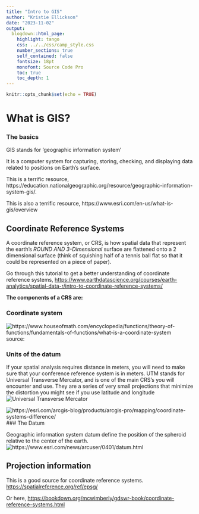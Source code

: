 ```yaml
---
title: "Intro to GIS"
author: "Kristie Ellickson"
date: "2023-11-02"
output: 
  blogdown::html_page: 
    highlight: tango
    css: ../../css/camp_style.css
    number_sections: true
    self_contained: false
    fontsize: 18pt
    monofont: Source Code Pro
    toc: true
    toc_depth: 1
---
```


```r
knitr::opts_chunk$set(echo = TRUE)
```

# What is GIS?

### The basics {-}

GIS stands for 'geographic information system'

It is a computer system for capturing, storing, checking, and displaying data related to positions on Earth's surface.

This is a terrific resource, https://education.nationalgeographic.org/resource/geographic-information-system-gis/.

This is also a terrific resource,
https://www.esri.com/en-us/what-is-gis/overview


## Coordinate Reference Systems

A coordinate reference system, or CRS, is how spatial data that represent the earth’s *ROUND AND 3-Dimensional* surface are flattened onto a 2 dimensional surface (think of squishing half of a tennis ball flat so that it could be represented on a piece of paper).

Go through this tutorial to get a better understanding of coordinate reference systems,
<https://www.earthdatascience.org/courses/earth-analytics/spatial-data-r/intro-to-coordinate-reference-systems/>

**The components of a CRS are:**

### Coordinate system {-}

![https://www.houseofmath.com/encyclopedia/functions/theory-of-functions/fundamentals-of-functions/what-is-a-coordinate-system ](https://dctqed2pc42y2.cloudfront.net/overleaf-assets/images/s140_koordinatsystem1eng.svg)
source: 


### Units of the datum {-}

If your spatial analysis requires distance in meters, you will need to make sure that your conference reference system is in meters. UTM stands for Universal Transverse Mercator, and is one of the main CRS's you will encounter and use. They are a series of very small projections that minimize the distortion you might see if you use latitude and longitude
![Universal Transverse Mercator](https://en.wikipedia.org/wiki/Universal_Transverse_Mercator_coordinate_system#/media/File:Universal_Transverse_Mercator_zones.svg)

![https://esri.com/arcgis-blog/products/arcgis-pro/mapping/coordinate-systems-difference/](https://www.esri.com/arcgis-blog/wp-content/uploads/2022/02/grid2.png)
### The Datum

Geographic information system datum define the position of the spheroid relative to the center of the earth.
![https://www.esri.com/news/arcuser/0401/datum.html](https://www.esri.com/news/arcuser/0401/graphics/geoids.gif)


## Projection information

This is a good source for coordinate reference systems.
<https://spatialreference.org/ref/epsg/>

Or here, <https://bookdown.org/mcwimberly/gdswr-book/coordinate-reference-systems.html>
